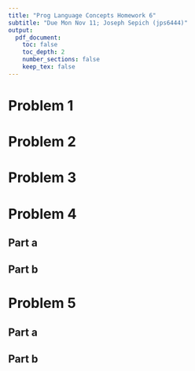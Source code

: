 ```yaml
---
title: "Prog Language Concepts Homework 6"
subtitle: "Due Mon Nov 11; Joseph Sepich (jps6444)"
output:
  pdf_document:
    toc: false
    toc_depth: 2
    number_sections: false
    keep_tex: false
---
```


# Problem 1

# Problem 2

# Problem 3

# Problem 4

## Part a

## Part b

# Problem 5

## Part a

## Part b
















